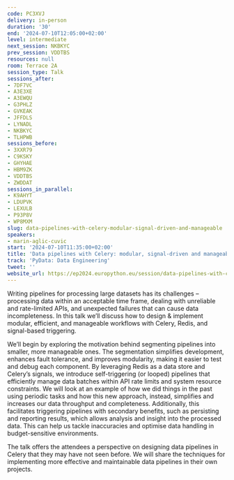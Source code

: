 ```yaml
---
code: PC3XVJ
delivery: in-person
duration: '30'
end: '2024-07-10T12:05:00+02:00'
level: intermediate
next_session: NKBKYC
prev_session: VDDTBS
resources: null
room: Terrace 2A
session_type: Talk
sessions_after:
- 7DF7VC
- A3E3XE
- A3EWQU
- G3PHLZ
- GVKEAK
- JFFDLS
- LYNADL
- NKBKYC
- TLHPWB
sessions_before:
- 3XXR79
- C9KSKY
- GHYHAE
- HBM9ZK
- VDDTBS
- ZWDDAT
sessions_in_parallel:
- K9AHYT
- LDUPVK
- LEXULB
- P93P8V
- WP8MXM
slug: data-pipelines-with-celery-modular-signal-driven-and-manageable
speakers:
- marin-aglic-cuvic
start: '2024-07-10T11:35:00+02:00'
title: 'Data pipelines with Celery: modular, signal-driven and manageable'
track: 'PyData: Data Engineering'
tweet: ''
website_url: https://ep2024.europython.eu/session/data-pipelines-with-celery-modular-signal-driven-and-manageable
---
```


Writing pipelines for processing large datasets has its challenges – processing data within an acceptable time frame, dealing with unreliable and rate-limited APIs, and unexpected failures that can cause data incompleteness. In this talk we’ll discuss how to design & implement modular, efficient, and manageable workflows with Celery, Redis, and signal-based triggering.

We’ll begin by exploring the motivation behind segmenting pipelines into smaller, more manageable ones. The segmentation simplifies development, enhances fault tolerance, and improves modularity, making it easier to test and debug each component. By leveraging Redis as a data store and Celery’s signals, we introduce self-triggering (or looped) pipelines that efficiently manage data batches within API rate limits and system resource constraints. We will look at an example of how we did things in the past using periodic tasks and how this new approach, instead, simplifies and increases our data throughput and completeness. Additionally, this facilitates triggering pipelines with secondary benefits, such as persisting and reporting results, which allows analysis and insight into the processed data. This can help us tackle inaccuracies and optimise data handling in budget-sensitive environments.

The talk offers the attendees a perspective on designing data pipelines in Celery that they may have not seen before. We will share the techniques for implementing more effective and maintainable data pipelines in their own projects.
